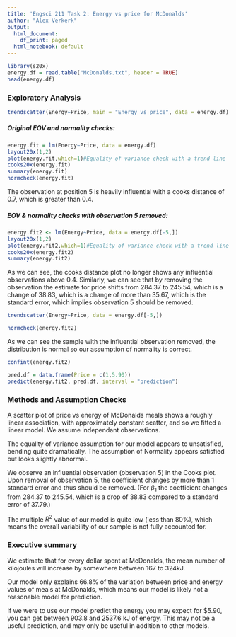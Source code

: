 ```yaml
---
title: 'Engsci 211 Task 2: Energy vs price for McDonalds'
author: "Alex Verkerk"
output:
  html_document:
    df_print: paged
  html_notebook: default
---
```


```r
library(s20x)
energy.df = read.table("McDonalds.txt", header = TRUE)
head(energy.df)
```
### Exploratory Analysis
```r
trendscatter(Energy~Price, main = "Energy vs price", data = energy.df)
```

##### Original EOV and normality checks:

```r
energy.fit = lm(Energy~Price, data = energy.df)
layout20x(1,2)
plot(energy.fit,which=1)#Equality of variance check with a trend line
cooks20x(energy.fit)
summary(energy.fit)
normcheck(energy.fit)
```

The observation at position 5 is heavily influential with a cooks distance of 0.7, which is greater than 0.4.

##### EOV & normality checks with observation 5 removed:

```r
energy.fit2 <- lm(Energy~Price, data = energy.df[-5,])
layout20x(1,2)
plot(energy.fit2,which=1)#Equality of variance check with a trend line
cooks20x(energy.fit2)
summary(energy.fit2)
```

As we can see, the cooks distance plot no longer shows any influential observations above 0.4. Similarly, we can see that by removing the observation the estimate for price shifts from 284.37 to 245.54, which is a change of 38.83, which is a change of more than 35.67, which is the standard error, which implies observation 5  should be removed.
```r
trendscatter(Energy~Price, data = energy.df[-5,])
```

```r
normcheck(energy.fit2)
```

As we can see the sample with the influential observation removed, the distribution is normal so our assumption of normality is correct.
```r
confint(energy.fit2)
```


```r
pred.df = data.frame(Price = c(1,5.90))
predict(energy.fit2, pred.df, interval = "prediction")
```

### Methods and Assumption Checks

A scatter plot of price vs energy of McDonalds meals shows a roughly linear association, with approximately constant scatter, and so we fitted a linear model. We assume independant observations.

The equality of variance assumption for our model appears to unsatisfied, bending quite dramatically. The assumption of Normality appears satisfied but looks slightly abnormal.

We observe an influential observation (observation 5) in the Cooks plot. Upon removal of observation 5, the coefficient changes by more than 1 standard error and thus should be removed. (For $\beta_1$ the coefficient changes from 284.37 to 245.54, which is a drop of 38.83 compared to a standard error of 37.79.)

The multiple $R^2$ value of our model is quite low (less than 80%), which means the overall variability of our sample is not fully accounted for.

### Executive summary

We estimate that for every dollar spent at McDonalds, the mean number of kilojoules will increase by somewhere between 167 to 324kJ.

Our model only explains 66.8% of the variation between price and energy values of meals at McDonalds, which means our model is likely not a reasonable model for prediction.

If we were to use our model predict the energy you may expect for $5.90, you can get between 903.8 and 2537.6 kJ of energy. This may not be a useful prediction, and may only be useful in addition to other models.
